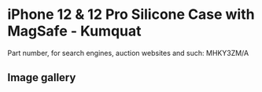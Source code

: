 
# iPhone 12 & 12 Pro Silicone Case with MagSafe - Kumquat

Part number, for search engines, auction websites and such: MHKY3ZM/A

## Image gallery

<div style={{ width: "768px" }}>
  <GalleryComponent
    images={[
      {
        original: "/everysource/MHKY3.png",
        thumbnail: "/everypreview/MHKY3.png",
      },
      {
        original: "/everysource/MHKY3_AV01.png",
        thumbnail: "/everypreview/MHKY3_AV01.png",
      },
      {
        original: "/everysource/MHKY3_AV02.png",
        thumbnail: "/everypreview/MHKY3_AV02.png",
      },
      {
        original: "/everysource/MHKY3_AV03.png",
        thumbnail: "/everypreview/MHKY3_AV03.png",
      },
      {
        original: "/everysource/MHKY3_AV04.png",
        thumbnail: "/everypreview/MHKY3_AV04.png",
      },
      {
        original: "/everysource/MHKY3_AV05.png",
        thumbnail: "/everypreview/MHKY3_AV05.png",
      },
      {
        original: "/everysource/MHKY3_AV06.png",
        thumbnail: "/everypreview/MHKY3_AV06.png",
      },
      {
        original: "/everysource/MHKY3_AV07.png",
        thumbnail: "/everypreview/MHKY3_AV07.png",
      },
      {
        original: "/everysource/MHKY3_AV08.png",
        thumbnail: "/everypreview/MHKY3_AV08.png",
      },
      {
        original: "/everysource/MHKY3_AV09.png",
        thumbnail: "/everypreview/MHKY3_AV09.png",
      },
      {
        original: "/everysource/MHKY3_AV10.png",
        thumbnail: "/everypreview/MHKY3_AV10.png",
      }
    ]}
  />
</div>